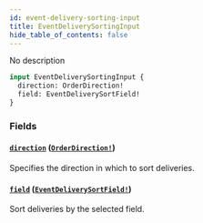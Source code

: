 ```yaml
---
id: event-delivery-sorting-input
title: EventDeliverySortingInput
hide_table_of_contents: false
---
```


No description

```graphql
input EventDeliverySortingInput {
  direction: OrderDirection!
  field: EventDeliverySortField!
}
```

### Fields

#### [`direction`](#) ([`OrderDirection!`](../../../developer/api-reference/enums/order-direction))

Specifies the direction in which to sort deliveries.

#### [`field`](#) ([`EventDeliverySortField!`](../../../developer/api-reference/enums/event-delivery-sort-field))

Sort deliveries by the selected field.
